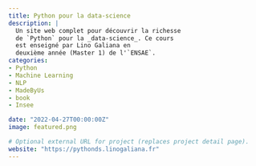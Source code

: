 ```yaml
---
title: Python pour la data-science
description: |
  Un site web complet pour découvrir la richesse
  de `Python` pour la _data-science_. Ce cours
  est enseigné par Lino Galiana en
  deuxième année (Master 1) de l'`ENSAE`. 
categories:
- Python
- Machine Learning
- NLP
- MadeByUs
- book
- Insee

date: "2022-04-27T00:00:00Z"
image: featured.png

# Optional external URL for project (replaces project detail page).
website: "https://pythonds.linogaliana.fr"
---
```


